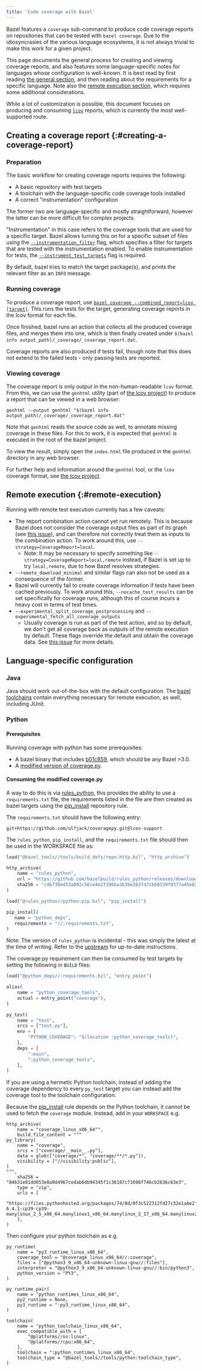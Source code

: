 ```yaml
---
title: 'Code coverage with Bazel'
---
```


Bazel features a `coverage` sub-command to produce code coverage
reports on repositories that can be tested with `bazel coverage`. Due
to the idiosyncrasies of the various language ecosystems, it is not
always trivial to make this work for a given project.

This page documents the general process for creating and viewing
coverage reports, and also features some language-specific notes for
languages whose configuration is well-known. It is best read by first
reading [the general section](#creating-a-coverage-report), and then
reading about the requirements for a specific language. Note also the
[remote execution section](#remote-execution), which requires some
additional considerations.

While a lot of customization is possible, this document focuses on
producing and consuming [`lcov`][lcov] reports, which is currently the
most well-supported route.

## Creating a coverage report {:#creating-a-coverage-report}

### Preparation

The basic workflow for creating coverage reports requires the
following:

- A basic repository with test targets
- A toolchain with the language-specific code coverage tools installed
- A correct "instrumentation" configuration

The former two are language-specific and mostly straightforward,
however the latter can be more difficult for complex projects.

"Instrumentation" in this case refers to the coverage tools that are
used for a specific target. Bazel allows turning this on for a
specific subset of files using the
[`--instrumentation_filter`](/versions/6.5.0/reference/command-line-reference#flag--instrumentation_filter)
flag, which specifies a filter for targets that are tested with the
instrumentation enabled. To enable instrumentation for tests, the
[`--instrument_test_targets`](/versions/6.5.0/reference/command-line-reference#flag--instrument_test_targets)
flag is required.

By default, bazel tries to match the target package(s), and prints the
relevant filter as an `INFO` message.

### Running coverage

To produce a coverage report, use [`bazel coverage
--combined_report=lcov
[target]`](/versions/6.5.0/reference/command-line-reference#coverage). This runs the
tests for the target, generating coverage reports in the lcov format
for each file.

Once finished, bazel runs an action that collects all the produced
coverage files, and merges them into one, which is then finally
created under `$(bazel info
output_path)/_coverage/_coverage_report.dat`.

Coverage reports are also produced if tests fail, though note that
this does not extend to the failed tests - only passing tests are
reported.

### Viewing coverage

The coverage report is only output in the non-human-readable `lcov`
format. From this, we can use the `genhtml` utility (part of [the lcov
project][lcov]) to produce a report that can be viewed in a web
browser:

```console
genhtml --output genhtml "$(bazel info output_path)/_coverage/_coverage_report.dat"
```

Note that `genhtml` reads the source code as well, to annotate missing
coverage in these files. For this to work, it is expected that
`genhtml` is executed in the root of the bazel project.

To view the result, simply open the `index.html` file produced in the
`genhtml` directory in any web browser.

For further help and information around the `genhtml` tool, or the
`lcov` coverage format, see [the lcov project][lcov].

## Remote execution {:#remote-execution}

Running with remote test execution currently has a few caveats:

- The report combination action cannot yet run remotely. This is
  because Bazel does not consider the coverage output files as part of
  its graph (see [this issue][remote_report_issue]), and can therefore
  not correctly treat them as inputs to the combination action. To
  work around this, use `--strategy=CoverageReport=local`.
  - Note: It may be necessary to specify something like
    `--strategy=CoverageReport=local,remote` instead, if Bazel is set
    up to try `local,remote`, due to how Bazel resolves strategies.
- `--remote_download_minimal` and similar flags can also not be used
  as a consequence of the former.
- Bazel will currently fail to create coverage information if tests
  have been cached previously. To work around this,
  `--nocache_test_results` can be set specifically for coverage runs,
  although this of course incurs a heavy cost in terms of test times.
- `--experimental_split_coverage_postprocessing` and
  `--experimental_fetch_all_coverage_outputs`
  - Usually coverage is run as part of the test action, and so by
    default, we don't get all coverage back as outputs of the remote
    execution by default. These flags override the default and obtain
    the coverage data. See [this issue][split_coverage_issue] for more
    details.

## Language-specific configuration

### Java

Java should work out-of-the-box with the default configuration. The
[bazel toolchains][bazel_toolchains] contain everything necessary for
remote execution, as well, including JUnit.

### Python

#### Prerequisites

Running coverage with python has some prerequisites:

- A bazel binary that includes [b01c859][python_coverage_commit],
  which should be any Bazel >3.0.
- A [modified version of coverage.py][modified_coveragepy].
<!-- TODO: Upstream an lcov implementation so that this becomes usable  -->

#### Consuming the modified coverage.py

A way to do this is via [rules_python][rules_python], this provides
the ability to use a `requirements.txt` file, the requirements listed
in the file are then created as bazel targets using the
[pip_install][pip_install_rule] repository rule.

The `requirements.txt` should have the following entry:

```text
git+https://github.com/ulfjack/coveragepy.git@lcov-support
```

The `rules_python`, `pip_install`, and the `requirements.txt` file should then be used in the WORKSPACE file as:

```python
load("@bazel_tools//tools/build_defs/repo:http.bzl", "http_archive")

http_archive(
    name = "rules_python",
    url = "https://github.com/bazelbuild/rules_python/releases/download/0.5.0/rules_python-0.5.0.tar.gz",
    sha256 = "cd6730ed53a002c56ce4e2f396ba3b3be262fd7cb68339f0377a45e8227fe332",
)

load("@rules_python//python:pip.bzl", "pip_install")

pip_install(
   name = "python_deps",
   requirements = "//:requirements.txt",
)
```

Note: The version of `rules_python` is incidental - this was simply
the latest at the time of writing. Refer to the
[upstream][rules_python] for up-to-date instructions.

The coverage.py requirement can then be consumed by test targets by
setting the following in `BUILD` files:

```python
load("@python_deps//:requirements.bzl", "entry_point")

alias(
    name = "python_coverage_tools",
    actual = entry_point("coverage"),
)

py_test(
    name = "test",
    srcs = ["test.py"],
    env = {
        "PYTHON_COVERAGE": "$(location :python_coverage_tools)",
    },
    deps = [
        ":main",
        ":python_coverage_tools",
    ],
)
```

If you are using a hermetic Python toolchain, instead of adding the coverage
dependency to every `py_test` target you can instead add the coverage tool to
the toolchain configuration.

Because the [pip_install][pip_install_rule] rule depends on the Python
toolchain, it cannot be used to fetch the `coverage` module.
Instead, add in your `WORKSPACE` e.g.

```starlark
http_archive(
    name = "coverage_linux_x86_64"",
    build_file_content = """
py_library(
    name = "coverage",
    srcs = ["coverage/__main__.py"],
    data = glob(["coverage/*", "coverage/**/*.py"]),
    visibility = ["//visibility:public"],
)
""",
    sha256 = "84631e81dd053e8a0d4967cedab6db94345f1c36107c71698f746cb2636c63e3",
    type = "zip",
    urls = [
        "https://files.pythonhosted.org/packages/74/0d/0f3c522312fd27c32e1abe2fb5c323b583a5c108daf2c26d6e8dfdd5a105/coverage-6.4.1-cp39-cp39-manylinux_2_5_x86_64.manylinux1_x86_64.manylinux_2_17_x86_64.manylinux2014_x86_64.whl",
    ],
)
```

Then configure your python toolchain as e.g.

```starlark
py_runtime(
    name = "py3_runtime_linux_x86_64",
    coverage_tool = "@coverage_linux_x86_64//:coverage",
    files = ["@python3_9_x86_64-unknown-linux-gnu//:files"],
    interpreter = "@python3_9_x86_64-unknown-linux-gnu//:bin/python3",
    python_version = "PY3",
)

py_runtime_pair(
    name = "python_runtimes_linux_x86_64",
    py2_runtime = None,
    py3_runtime = ":py3_runtime_linux_x86_64",
)

toolchain(
    name = "python_toolchain_linux_x86_64",
    exec_compatible_with = [
        "@platforms//os:linux",
        "@platforms//cpu:x86_64",
    ],
    toolchain = ":python_runtimes_linux_x86_64",
    toolchain_type = "@bazel_tools//tools/python:toolchain_type",
)
```

[lcov]: https://github.com/linux-test-project/lcov
[rules_python]: https://github.com/bazelbuild/rules_python
[bazel_toolchains]: https://github.com/bazelbuild/bazel-toolchains
[remote_report_issue]: https://github.com/bazelbuild/bazel/issues/4685
[split_coverage_issue]: https://github.com/bazelbuild/bazel/issues/4685
[python_coverage_commit]: https://github.com/bazelbuild/bazel/commit/b01c85962d88661ec9f6c6704c47d8ce67ca4d2a
[modified_coveragepy]: https://github.com/ulfjack/coveragepy/tree/lcov-support
[pip_install_rule]: https://github.com/bazelbuild/rules_python#installing-pip-dependencies
